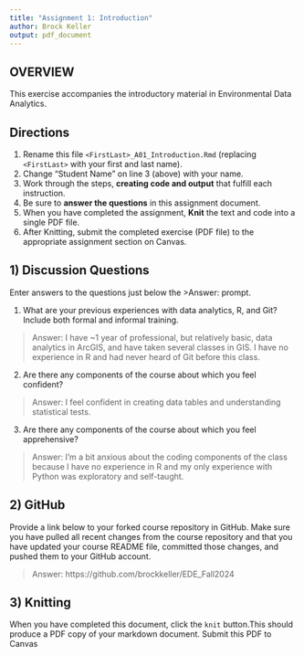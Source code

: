 ```yaml
---
title: "Assignment 1: Introduction"
author: Brock Keller
output: pdf_document
---
```


## OVERVIEW

This exercise accompanies the introductory material in Environmental Data Analytics. 

## Directions
1.  Rename this file `<FirstLast>_A01_Introduction.Rmd` (replacing `<FirstLast>` with your first and last name).
2.  Change "Student Name" on line 3 (above) with your name.
3.  Work through the steps, **creating code and output** that fulfill each instruction.
4.  Be sure to **answer the questions** in this assignment document.
5.  When you have completed the assignment, **Knit** the text and code into a single PDF file.
6.  After Knitting, submit the completed exercise (PDF file) to the appropriate assignment section on Canvas.


## 1) Discussion Questions
Enter answers to the questions just below the >Answer: prompt.

1. What are your previous experiences with data analytics, R, and Git? Include both formal and informal training.

> Answer:
I have ~1 year of professional, but relatively basic, data analytics in ArcGIS, and have taken several classes in GIS. I have no experience in R and had never heard of Git before this class. 

2. Are there any components of the course about which you feel confident?

> Answer: 
I feel confident in creating data tables and understanding statistical tests.

3. Are there any components of the course about which you feel apprehensive?

> Answer:
I'm a bit anxious about the coding components of the class because I have no experience in R and my only experience with Python was exploratory and self-taught.


## 2) GitHub

Provide a link below to your forked course repository in GitHub. Make sure you have pulled all recent changes from the course repository and that you have updated your course README file, committed those changes, and pushed them to your GitHub account. 

> Answer: 
https://github.com/brockkeller/EDE_Fall2024

## 3) Knitting
When you have completed this document, click the `knit` button.This should produce a PDF copy of your markdown document. Submit this PDF to Canvas 
